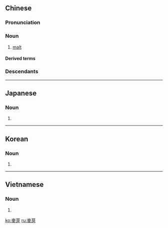 {{also|麦芽}}
==Chinese==
{{zh-forms|s=麦芽}}
{{wikipedia|lang=zh}}

===Pronunciation===
{{zh-pron
|m=màiyá
|c=mak6 ngaa4
|cat=n
}}

===Noun===
{{zh-noun}}

# [[malt]]

====Derived terms====
{{zh-der|麥芽糖}}

===Descendants===
{{CJKV|麥芽|s=麦芽|ばくが|맥아|mạch nha}}

----

==Japanese==
{{ja-kanjitab|ばく|が|yomi=o}}

===Noun===
{{ja-noun|shin=麦芽|ばくが}}

# {{alternative spelling of|麦芽|lang=ja}}

----

==Korean==
{{ko-hanjatab}}

===Noun===
{{ko-noun|hangeul=맥아}}

# {{hanja form of|맥아|[[malt]]}}

----

==Vietnamese==
{{vi-hantutab}}

===Noun===
{{vi-noun|sc=Hani}}

# {{han tu form of|mạch nha|[[malt]]}}

[[ko:麥芽]]
[[ru:麥芽]]